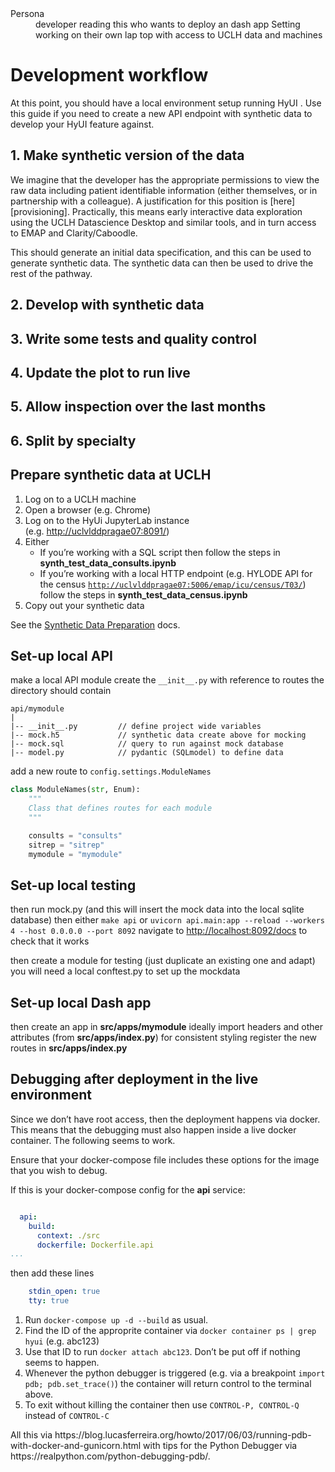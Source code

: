 :::{.callout-note}
Persona
: developer reading this who wants to deploy an dash app
Setting
: working on their own lap top with access to UCLH data and machines
:::

# Development workflow

At this point, you should have a local environment setup running HyUI . Use this guide if you need to create a new API endpoint with synthetic data to develop your HyUI feature against.

## 1. Make synthetic version of the data

We imagine that the developer has the appropriate permissions to view the raw data including patient identifiable information (either themselves, or in partnership with a colleague). A justification for this position is [here][provisioning]. Practically, this means early interactive data exploration using the UCLH Datascience Desktop and similar tools, and in turn access to EMAP and Clarity/Caboodle.

This should generate an initial data specification, and this can be used to generate synthetic data. The synthetic data can then be used to drive the rest of the pathway.

## 2. Develop with synthetic data

## 3. Write some tests and quality control

## 4. Update the plot to run live

## 5. Allow inspection over the last months

## 6. Split by specialty


## Prepare synthetic data at UCLH

1. Log on to a UCLH machine
2. Open a browser (e.g. Chrome)
3. Log on to the HyUi JupyterLab instance (e.g. [http://uclvlddpragae07:8091/](<>))
4. Either
    - If you're working with a SQL script then follow the steps in **synth_test_data_consults.ipynb**
    - If you're working with a local HTTP endpoint (e.g. HYLODE API for the census [`http://uclvlddpragae07:5006/emap/icu/census/T03/`](<>)) follow the steps in **synth_test_data_census.ipynb**
5. Copy out your synthetic data

See the [Synthetic Data Preparation](synthetic_data.md) docs.

## Set-up local API

make a local API module
create the `__init__.py` with reference to routes
the directory should contain

```
api/mymodule
|
|-- __init__.py         // define project wide variables
|-- mock.h5             // synthetic data create above for mocking
|-- mock.sql            // query to run against mock database
|-- model.py            // pydantic (SQLmodel) to define data
```

add a new route to `config.settings.ModuleNames`

```python
class ModuleNames(str, Enum):
    """
    Class that defines routes for each module
    """

    consults = "consults"
    sitrep = "sitrep"
    mymodule = "mymodule"
```

## Set-up local testing

then run mock.py (and this will insert the mock data into the local sqlite database)
then either `make api` or `uvicorn api.main:app --reload --workers 4 --host 0.0.0.0 --port 8092`
navigate to [http://localhost:8092/docs](<>) to check that it works

then create a module for testing (just duplicate an existing one and adapt)
you will need a local conftest.py to set up the mockdata

## Set-up local Dash app

then create an app in **src/apps/mymodule**
ideally import headers and other attributes (from **src/apps/index.py**) for consistent styling
register the new routes in **src/apps/index.py**

## Debugging after deployment in the live environment

Since we don't have root access, then the deployment happens via docker. This means that the debugging must also happen inside a live docker container. The following seems to work.

Ensure that your docker-compose file includes these options for the image that you wish to debug.

If this is your docker-compose config for the **api** service:
```yaml

  api:
    build:
      context: ./src
      dockerfile: Dockerfile.api
...
```
then add these lines
```yaml
    stdin_open: true
    tty: true
```

1. Run `docker-compose up -d --build` as usual.
2. Find the ID of the approprite container via `docker container ps | grep hyui` (e.g. abc123)
3. Use that ID to run `docker attach abc123`. Don't be put off if nothing seems to happen.
4. Whenever the python debugger is triggered (e.g. via a breakpoint `import pdb; pdb.set_trace()`) the container will return control to the terminal above.
5. To exit without killing the container then use `CONTROL-P, CONTROL-Q` instead of `CONTROL-C`

All this via https://blog.lucasferreira.org/howto/2017/06/03/running-pdb-with-docker-and-gunicorn.html with tips for the Python Debugger via https://realpython.com/python-debugging-pdb/.
